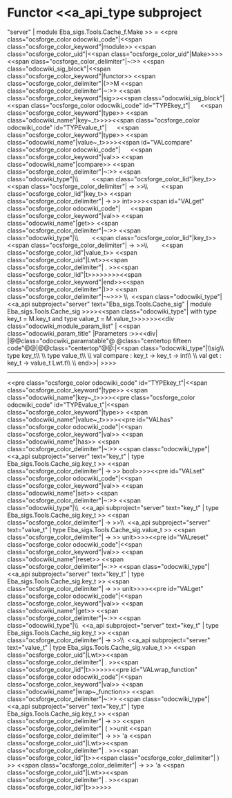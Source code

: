 =Functor <<a_api_type subproject="server" | module Eba_sigs.Tools.Cache_f.Make >> =
<<pre class="ocsforge_color odocwiki_code"|<<span class="ocsforge_color_keyword"|module>> <<span class="ocsforge_color_uid"|<<span class="ocsforge_color_uid"|Make>>>> <<span class="ocsforge_color_delimiter"|~:>> <<span class="odocwiki_sig_block"|<<span class="ocsforge_color_keyword"|functor>> <<span class="ocsforge_color_delimiter"|(>>M <<span class="ocsforge_color_delimiter"|~:>> <<span class="ocsforge_color_keyword"|sig>><<span class="odocwiki_sig_block"|<<span class="ocsforge_color odocwiki_code" id="TYPEkey_t"|      <<span class="ocsforge_color_keyword"|type>> <<span class="odocwiki_name"|key~_t>>>><<span class="ocsforge_color odocwiki_code" id="TYPEvalue_t"|      <<span class="ocsforge_color_keyword"|type>> <<span class="odocwiki_name"|value~_t>>>><<span id="VALcompare" class="ocsforge_color odocwiki_code"|      <<span class="ocsforge_color_keyword"|val>> <<span class="odocwiki_name"|compare>> <<span class="ocsforge_color_delimiter"|~:>> <<span class="odocwiki_type"|\\        <<span class="ocsforge_color_lid"|key_t>> <<span class="ocsforge_color_delimiter"| -> >>\\        <<span class="ocsforge_color_lid"|key_t>> <<span class="ocsforge_color_delimiter"| -> >> int>>>><<span id="VALget" class="ocsforge_color odocwiki_code"|      <<span class="ocsforge_color_keyword"|val>> <<span class="odocwiki_name"|get>> <<span class="ocsforge_color_delimiter"|~:>> <<span class="odocwiki_type"|\\        <<span class="ocsforge_color_lid"|key_t>> <<span class="ocsforge_color_delimiter"| -> >>\\        <<span class="ocsforge_color_lid"|value_t>> <<span class="ocsforge_color_uid"|Lwt>><<span class="ocsforge_color_delimiter"| . >><<span class="ocsforge_color_lid"|t>>>>>>>><<span class="ocsforge_color_keyword"|end>><<span class="ocsforge_color_delimiter"|)>> <<span class="ocsforge_color_delimiter"|-~>>> \\  <<span class="odocwiki_type"|<<a_api subproject="server" text="Eba_sigs.Tools.Cache_sig" | module Eba_sigs.Tools.Cache_sig >>>><<span class="odocwiki_type"| with type key_t = M.key_t and type value_t = M.value_t>>>>>><<div class="odocwiki_module_param_list" | <<span class="odocwiki_param_title" |Parameters :>><<div|
|@@class="odocwiki_paramstable"@ @class="centertop fifteen code"@@{{{M}}}|@@class="centertop"@@:|<<span class="odocwiki_type"|\\sig\\              type key_t\\              \\              type value_t\\              \\              val compare : key_t -> key_t -> int\\                \\              val get : key_t -> value_t Lwt.t\\                \\            end>>|
>>>>

----
<<pre class="ocsforge_color odocwiki_code" id="TYPEkey_t"|<<span class="ocsforge_color_keyword"|type>> <<span class="odocwiki_name"|key~_t>>>><<pre class="ocsforge_color odocwiki_code" id="TYPEvalue_t"|<<span class="ocsforge_color_keyword"|type>> <<span class="odocwiki_name"|value~_t>>>><<pre id="VALhas" class="ocsforge_color odocwiki_code"|<<span class="ocsforge_color_keyword"|val>> <<span class="odocwiki_name"|has>> <<span class="ocsforge_color_delimiter"|~:>> <<span class="odocwiki_type"|<<a_api subproject="server" text="key_t" | type Eba_sigs.Tools.Cache_sig.key_t >> <<span class="ocsforge_color_delimiter"| -> >> bool>>>><<pre id="VALset" class="ocsforge_color odocwiki_code"|<<span class="ocsforge_color_keyword"|val>> <<span class="odocwiki_name"|set>> <<span class="ocsforge_color_delimiter"|~:>> <<span class="odocwiki_type"|\\  <<a_api subproject="server" text="key_t" | type Eba_sigs.Tools.Cache_sig.key_t >> <<span class="ocsforge_color_delimiter"| -> >>\\  <<a_api subproject="server" text="value_t" | type Eba_sigs.Tools.Cache_sig.value_t >> <<span class="ocsforge_color_delimiter"| -> >> unit>>>><<pre id="VALreset" class="ocsforge_color odocwiki_code"|<<span class="ocsforge_color_keyword"|val>> <<span class="odocwiki_name"|reset>> <<span class="ocsforge_color_delimiter"|~:>> <<span class="odocwiki_type"|<<a_api subproject="server" text="key_t" | type Eba_sigs.Tools.Cache_sig.key_t >> <<span class="ocsforge_color_delimiter"| -> >> unit>>>><<pre id="VALget" class="ocsforge_color odocwiki_code"|<<span class="ocsforge_color_keyword"|val>> <<span class="odocwiki_name"|get>> <<span class="ocsforge_color_delimiter"|~:>> <<span class="odocwiki_type"|\\  <<a_api subproject="server" text="key_t" | type Eba_sigs.Tools.Cache_sig.key_t >> <<span class="ocsforge_color_delimiter"| -> >>\\  <<a_api subproject="server" text="value_t" | type Eba_sigs.Tools.Cache_sig.value_t >> <<span class="ocsforge_color_uid"|Lwt>><<span class="ocsforge_color_delimiter"| . >><<span class="ocsforge_color_lid"|t>>>>>><<pre id="VALwrap_function" class="ocsforge_color odocwiki_code"|<<span class="ocsforge_color_keyword"|val>> <<span class="odocwiki_name"|wrap~_function>> <<span class="ocsforge_color_delimiter"|~:>> <<span class="odocwiki_type"|<<a_api subproject="server" text="key_t" | type Eba_sigs.Tools.Cache_sig.key_t >> <<span class="ocsforge_color_delimiter"| -> >> <<span class="ocsforge_color_delimiter"| ( >>unit <<span class="ocsforge_color_delimiter"| -> >> 'a <<span class="ocsforge_color_uid"|Lwt>><<span class="ocsforge_color_delimiter"| . >><<span class="ocsforge_color_lid"|t>><<span class="ocsforge_color_delimiter"| ) >> <<span class="ocsforge_color_delimiter"| -> >> 'a <<span class="ocsforge_color_uid"|Lwt>><<span class="ocsforge_color_delimiter"| . >><<span class="ocsforge_color_lid"|t>>>>>>